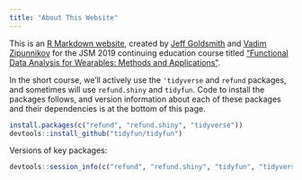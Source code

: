 ```yaml
---
title: "About This Website"
---
```


This is an [R Markdown website](http://rmarkdown.rstudio.com/rmarkdown_websites.html), created by [Jeff Goldsmith](http://jeffgoldsmith.com) and [Vadim Zipunnikov](http://www.biostat.jhsph.edu/~vzipunni/) for the JSM 2019 continuing education course titled ["Functional Data Analysis for Wearables: Methods and Applications"](https://ww2.amstat.org/meetings/jsm/2019/onlineprogram/ActivityDetails.cfm?SessionID=218199).

In the short course, we'll actively use the `'tidyverse` and `refund` packages, and sometimes will use `refund.shiny` and `tidyfun`. Code to install the packages follows, and version information about each of these packages and their dependencies is at the bottom of this page.

```r
install.packages(c("refund", "refund.shiny", "tidyverse"))
devtools::install_github("tidyfun/tidyfun")
```

Versions of key packages:

```r
devtools::session_info(c("refund", "refund.shiny", "tidyfun", "tidyverse"))
```

